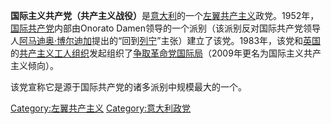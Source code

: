 '''国际主义共产党（共产主义战役）'''是[[意大利|意大利]]的一个[[左翼共产主义|左翼共产主义]]政党。1952年，[[国际共产党|国际共产党]]内部由Onorato Damen领导的一个派别（该派别反对国际共产党领导人[[阿马迪奥·博尔迪加|阿马迪奥·博尔迪加]]提出的“回到[[列宁|列宁]]”主张）建立了该党。1983年，该党和[[英国|英国]]的[[共产主义工人组织|共产主义工人组织]]发起组织了[[争取革命党国际局|争取革命党国际局]]（2009年更名为国际主义共产主义倾向）。

该党宣称它是源于国际共产党的诸多派别中规模最大的一个。

[[Category:左翼共产主义|Category:左翼共产主义]]
[[Category:意大利政党|Category:意大利政党]]